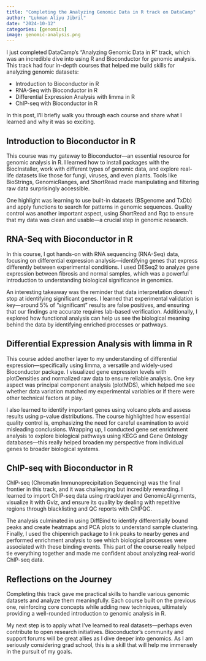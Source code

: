 ```yaml
---
title: "Completing the Analyzing Genomic Data in R track on DataCamp"
author: "Lukman Aliyu Jibril"
date: "2024-10-12"
categories: [genomics]
image: genomic-analysis.png
---
```



I just completed DataCamp's "Analyzing Genomic Data in R" track, which was an incredible dive into using R and Bioconductor for genomic analysis. This track had four in-depth courses that helped me build skills for analyzing genomic datasets:

- Introduction to Bioconductor in R
- RNA-Seq with Bioconductor in R
- Differential Expression Analysis with limma in R
- ChIP-seq with Bioconductor in R

In this post, I'll briefly walk you through each course and share what I learned and why it was so exciting.


## Introduction to Bioconductor in R

This course was my gateway to Bioconductor—an essential resource for genomic analysis in R. I learned how to install packages with the BiocInstaller, work with different types of genomic data, and explore real-life datasets like those for fungi, viruses, and even plants. Tools like BioStrings, GenomicRanges, and ShortRead made manipulating and filtering raw data surprisingly accessible.

One highlight was learning to use built-in datasets (BSgenome and TxDb) and apply functions to search for patterns in genomic sequences. Quality control was another important aspect, using ShortRead and Rqc to ensure that my data was clean and usable—a crucial step in genomic research.


## RNA-Seq with Bioconductor in R

In this course, I got hands-on with RNA sequencing (RNA-Seq) data, focusing on differential expression analysis—identifying genes that express differently between experimental conditions. I used DESeq2 to analyze gene expression between fibrosis and normal samples, which was a powerful introduction to understanding biological significance in genomics.

An interesting takeaway was the reminder that data interpretation doesn't stop at identifying significant genes. I learned that experimental validation is key—around 5% of "significant" results are false positives, and ensuring that our findings are accurate requires lab-based verification. Additionally, I explored how functional analysis can help us see the biological meaning behind the data by identifying enriched processes or pathways.

## Differential Expression Analysis with limma in R

This course added another layer to my understanding of differential expression—specifically using limma, a versatile and widely-used Bioconductor package. I visualized gene expression levels with plotDensities and normalized raw data to ensure reliable analysis. One key aspect was principal component analysis (plotMDS), which helped me see whether data variation matched my experimental variables or if there were other technical factors at play.

I also learned to identify important genes using volcano plots and assess results using p-value distributions. The course highlighted how essential quality control is, emphasizing the need for careful examination to avoid misleading conclusions. Wrapping up, I conducted gene set enrichment analysis to explore biological pathways using KEGG and Gene Ontology databases—this really helped broaden my perspective from individual genes to broader biological systems.

## ChIP-seq with Bioconductor in R

ChIP-seq (Chromatin Immunoprecipitation Sequencing) was the final frontier in this track, and it was challenging but incredibly rewarding. I learned to import ChIP-seq data using rtracklayer and GenomicAlignments, visualize it with Gviz, and ensure its quality by dealing with repetitive regions through blacklisting and QC reports with ChIPQC.

The analysis culminated in using DiffBind to identify differentially bound peaks and create heatmaps and PCA plots to understand sample clustering. Finally, I used the chipenrich package to link peaks to nearby genes and performed enrichment analysis to see which biological processes were associated with these binding events. This part of the course really helped tie everything together and made me confident about analyzing real-world ChIP-seq data.

## Reflections on the Journey

Completing this track gave me practical skills to handle various genomic datasets and analyze them meaningfully. Each course built on the previous one, reinforcing core concepts while adding new techniques, ultimately providing a well-rounded introduction to genomic analysis in R.

My next step is to apply what I've learned to real datasets—perhaps even contribute to open research initiatives. Bioconductor's community and support forums will be great allies as I dive deeper into genomics. As I am seriously considering grad school, this is a skill that will help me immensely in the pursuit of my goals.